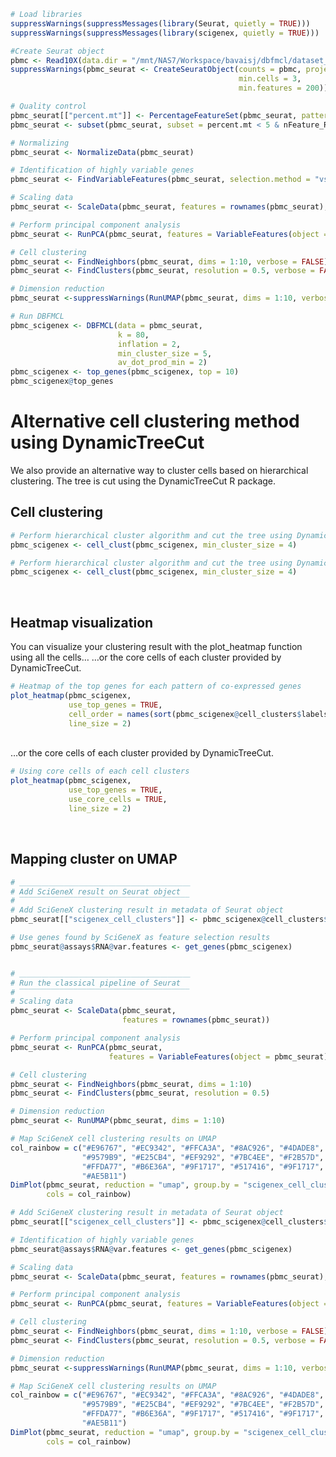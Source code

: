 ```r
# Load libraries
suppressWarnings(suppressMessages(library(Seurat, quietly = TRUE)))
suppressWarnings(suppressMessages(library(scigenex, quietly = TRUE)))

#Create Seurat object
pbmc <- Read10X(data.dir = "/mnt/NAS7/Workspace/bavaisj/dbfmcl/dataset_pbmc/filtered_gene_bc_matrices/hg19/")
suppressWarnings(pbmc_seurat <- CreateSeuratObject(counts = pbmc, project = "pbmc3k",
                                                   min.cells = 3, 
                                                   min.features = 200))

# Quality control
pbmc_seurat[["percent.mt"]] <- PercentageFeatureSet(pbmc_seurat, pattern = "^MT-")
pbmc_seurat <- subset(pbmc_seurat, subset = percent.mt < 5 & nFeature_RNA > 200)

# Normalizing
pbmc_seurat <- NormalizeData(pbmc_seurat)

# Identification of highly variable genes
pbmc_seurat <- FindVariableFeatures(pbmc_seurat, selection.method = "vst", nfeatures = 2000)

# Scaling data
pbmc_seurat <- ScaleData(pbmc_seurat, features = rownames(pbmc_seurat), verbose = FALSE)

# Perform principal component analysis
pbmc_seurat <- RunPCA(pbmc_seurat, features = VariableFeatures(object = pbmc_seurat), verbose = FALSE)

# Cell clustering 
pbmc_seurat <- FindNeighbors(pbmc_seurat, dims = 1:10, verbose = FALSE)
pbmc_seurat <- FindClusters(pbmc_seurat, resolution = 0.5, verbose = FALSE)

# Dimension reduction
pbmc_seurat <-suppressWarnings(RunUMAP(pbmc_seurat, dims = 1:10, verbose = FALSE))

# Run DBFMCL
pbmc_scigenex <- DBFMCL(data = pbmc_seurat,
                        k = 80,
                        inflation = 2,
                        min_cluster_size = 5,
                        av_dot_prod_min = 2)
pbmc_scigenex <- top_genes(pbmc_scigenex, top = 10)
pbmc_scigenex@top_genes
```


# Alternative cell clustering method using DynamicTreeCut
We also provide an alternative way to cluster cells based on hierarchical clustering. The tree is cut using the DynamicTreeCut R package.
<br>

## Cell clustering
```r
# Perform hierarchical cluster algorithm and cut the tree using DynamicTreeCut package
pbmc_scigenex <- cell_clust(pbmc_scigenex, min_cluster_size = 4)
```

```r
# Perform hierarchical cluster algorithm and cut the tree using DynamicTreeCut package
pbmc_scigenex <- cell_clust(pbmc_scigenex, min_cluster_size = 4)
```
<br>

## Heatmap visualization
You can visualize your clustering result with the plot_heatmap function using all the cells... ...or the core cells of each cluster provided by DynamicTreeCut.
```r
# Heatmap of the top genes for each pattern of co-expressed genes
plot_heatmap(pbmc_scigenex,
             use_top_genes = TRUE,
             cell_order = names(sort(pbmc_scigenex@cell_clusters$labels)),
             line_size = 2)
```
<br>
...or the core cells of each cluster provided by DynamicTreeCut.
```r
# Using core cells of each cell clusters
plot_heatmap(pbmc_scigenex,
             use_top_genes = TRUE,
             use_core_cells = TRUE,
             line_size = 2)
```
<br>

## Mapping cluster on UMAP
```r
# ＿＿＿＿＿＿＿＿＿＿＿＿＿＿＿＿＿＿＿＿＿＿＿
# Add SciGeneX result on Seurat object
# ‾‾‾‾‾‾‾‾‾‾‾‾‾‾‾‾‾‾‾‾‾‾‾‾‾‾‾‾‾‾‾‾‾‾‾‾‾‾
# Add SciGeneX clustering result in metadata of Seurat object
pbmc_seurat[["scigenex_cell_clusters"]] <- pbmc_scigenex@cell_clusters$labels

# Use genes found by SciGeneX as feature selection results
pbmc_seurat@assays$RNA@var.features <- get_genes(pbmc_scigenex)


# ＿＿＿＿＿＿＿＿＿＿＿＿＿＿＿＿＿＿＿＿＿＿＿
# Run the classical pipeline of Seurat
# ‾‾‾‾‾‾‾‾‾‾‾‾‾‾‾‾‾‾‾‾‾‾‾‾‾‾‾‾‾‾‾‾‾‾‾‾‾‾
# Scaling data
pbmc_seurat <- ScaleData(pbmc_seurat,
                         features = rownames(pbmc_seurat))

# Perform principal component analysis
pbmc_seurat <- RunPCA(pbmc_seurat,
                      features = VariableFeatures(object = pbmc_seurat))

# Cell clustering 
pbmc_seurat <- FindNeighbors(pbmc_seurat, dims = 1:10)
pbmc_seurat <- FindClusters(pbmc_seurat, resolution = 0.5)

# Dimension reduction
pbmc_seurat <- RunUMAP(pbmc_seurat, dims = 1:10)

# Map SciGeneX cell clustering results on UMAP
col_rainbow = c("#E96767", "#EC9342", "#FFCA3A", "#8AC926", "#4DADE8",
                "#9579B9", "#E25CB4", "#EF9292", "#7BC4EE", "#F2B57D", 
                "#FFDA77", "#B6E36A", "#9F1717", "#517416", "#9F1717",
                "#AE5B11")
DimPlot(pbmc_seurat, reduction = "umap", group.by = "scigenex_cell_clusters",
        cols = col_rainbow)
```


```r
# Add SciGeneX clustering result in metadata of Seurat object
pbmc_seurat[["scigenex_cell_clusters"]] <- pbmc_scigenex@cell_clusters$labels

# Identification of highly variable genes
pbmc_seurat@assays$RNA@var.features <- get_genes(pbmc_scigenex)

# Scaling data
pbmc_seurat <- ScaleData(pbmc_seurat, features = rownames(pbmc_seurat), verbose = FALSE)

# Perform principal component analysis
pbmc_seurat <- RunPCA(pbmc_seurat, features = VariableFeatures(object = pbmc_seurat), verbose = FALSE)

# Cell clustering 
pbmc_seurat <- FindNeighbors(pbmc_seurat, dims = 1:10, verbose = FALSE)
pbmc_seurat <- FindClusters(pbmc_seurat, resolution = 0.5, verbose = FALSE)

# Dimension reduction
pbmc_seurat <-suppressWarnings(RunUMAP(pbmc_seurat, dims = 1:10, verbose = FALSE))

# Map SciGeneX cell clustering results on UMAP
col_rainbow = c("#E96767", "#EC9342", "#FFCA3A", "#8AC926", "#4DADE8",
                "#9579B9", "#E25CB4", "#EF9292", "#7BC4EE", "#F2B57D", 
                "#FFDA77", "#B6E36A", "#9F1717", "#517416", "#9F1717",
                "#AE5B11")
DimPlot(pbmc_seurat, reduction = "umap", group.by = "scigenex_cell_clusters",
        cols = col_rainbow)
```




<!-- ## Gene cluster enrichment analysis -->
<!-- ```{r , eval=F} -->
<!-- # Enrichment analysis -->
<!-- pbmc_scigenex <- enrich_go(pbmc_scigenex, specie = "Hsapiens", ontology = "BP") -->
<!-- pbmc_scigenex <- viz_enrich(pbmc_scigenex, type = "barplot", nb_terms = 5) -->
<!-- pbmc_scigenex@cluster_annotations$plot_cl5$barplot -->
<!-- ``` -->

<!-- ```{r , eval=T, echo=F} -->
<!-- # Enrichment analysis -->
<!-- pbmc_scigenex@cluster_annotations$plot_cl6$barplot -->
<!-- ``` -->
<!-- <br> -->
<!-- <br> -->

<!-- ## Example of identification of rare cell population -->
<!-- ```{r , eval=T, echo=T} -->
<!-- # Visualization of a co-expressed gene pattern expressed in a small number of genes -->
<!-- plot_heatmap(pbmc_scigenex, -->
<!--              use_top_genes = TRUE, -->
<!--              use_core_cells = TRUE, -->
<!--              line_size = 2, -->
<!--              cluster = 7) -->

<!-- # In the top genes of the pattern, we identify genes that are known to be marker of plasmacytoid dendritic cells (LILRA4, CLEC4C, SERPINF1) -->
<!-- get_genes(pbmc_scigenex, cluster = 7, top = TRUE) -->


<!-- # Mapping the cell cluster on UMAP -->
<!-- ## Use genes selected by SciGeneX as feature selection -->

<!-- ## Scaling data -->
<!-- pbmc_seurat <- ScaleData(pbmc_seurat, features = rownames(pbmc_seurat)) -->
<!-- ## Principal component analysis -->
<!-- pbmc_seurat <- RunPCA(pbmc_seurat, features = VariableFeatures(object = pbmc_seurat)) -->
<!-- ## Dimension reduction -->
<!-- pbmc_seurat <- RunUMAP(pbmc_seurat, dims = 1:10) -->


<!-- DimPlot(pbmc_seurat, reduction = "umap", cells.highlight = get_cells(pbmc_scigenex, cluster = 13)) -->

<!-- ``` -->








